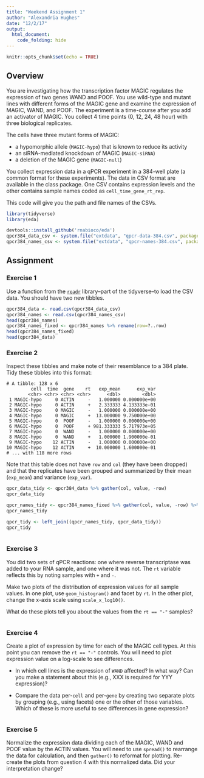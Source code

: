 ---
title: "Weekend Assignment 1"
author: "Alexandria Hughes"
date: "12/2/17"
output:
  html_document:
    code_folding: hide
---

```{r setup, include=FALSE}
knitr::opts_chunk$set(echo = TRUE)
```

## Overview

You are investigating how the transcription factor MAGIC regulates the expression of two genes WAND and POOF. You use wild-type and mutant lines with different forms of the MAGIC gene and examine the expression of MAGIC, WAND, and POOF. The experiment is a time-course after you add an activator of MAGIC. You collect 4 time points (0, 12, 24, 48 hour) with three biological replicates.

The cells have three mutant forms of MAGIC:

+ a hypomorphic allele (`MAGIC-hypo`) that is known to reduce its activity
+ an siRNA-mediated knockdown of MAGIC (`MAGIC-siRNA`)
+ a deletion of the MAGIC gene (`MAGIC-null`)

You collect expression data in a qPCR experiment in a 384-well plate (a common format for these experiments). The data in CSV format are available in the class package. One CSV contains expression levels and the other contains sample names coded as `cell_time_gene_rt_rep`.

This code will give you the path and file names of the CSVs.

```{r}
library(tidyverse)
library(eda)
```

```{r csv_files}
devtools::install_github('rnabioco/eda')
qpcr384_data_csv <- system.file("extdata", "qpcr-data-384.csv", package = 'eda')
qpcr384_names_csv <- system.file("extdata", "qpcr-names-384.csv", package = 'eda')
```

## Assignment

### Exercise 1

Use a function from the [`readr`](http://readr.tidyverse.org/) library--part of the tidyverse--to load the CSV data. You should have two new tibbles.

```{r answer_1}
qpcr384_data <- read.csv(qpcr384_data_csv)
qpcr384_names <- read.csv(qpcr384_names_csv)
head(qpcr384_names)
qpcr384_names_fixed <- qpcr384_names %>% rename(row=?..row)
head(qpcr384_names_fixed)
head(qpcr384_data)
```

### Exercise 2

Inspect these tibbles and make note of their resemblance to a 384 plate. Tidy these tibbles into this format:

```
# A tibble: 128 x 6
         cell  time  gene    rt   exp_mean      exp_var
        <chr> <chr> <chr> <chr>      <dbl>        <dbl>
 1 MAGIC-hypo     0 ACTIN     -   1.000000 0.000000e+00
 2 MAGIC-hypo     0 ACTIN     +   2.333333 4.133333e-01
 3 MAGIC-hypo     0 MAGIC     -   1.000000 0.000000e+00
 4 MAGIC-hypo     0 MAGIC     +  13.000000 9.750000e+00
 5 MAGIC-hypo     0  POOF     -   1.000000 0.000000e+00
 6 MAGIC-hypo     0  POOF     + 981.333333 5.717973e+05
 7 MAGIC-hypo     0  WAND     -   1.000000 0.000000e+00
 8 MAGIC-hypo     0  WAND     +   1.000000 1.900000e-01
 9 MAGIC-hypo    12 ACTIN     -   1.000000 0.000000e+00
10 MAGIC-hypo    12 ACTIN     +  10.000000 1.600000e-01
# ... with 118 more rows
```

Note that this table does not have `row` and `col` (they have been dropped) and that the replicates have been grouped and summarized by their mean (`exp_mean`) and variance (`exp_var`).

```{r answer_2}
qpcr_data_tidy <- qpcr384_data %>% gather(col, value, -row)
qpcr_data_tidy

qpcr_names_tidy <- qpcr384_names_fixed %>% gather(col, value, -row) %>% separate(value, into=c('cell', 'time', 'gene', 'rt', 'rep'), sep='_')
qpcr_names_tidy

qpcr_tidy <- left_join((qpcr_names_tidy, qpcr_data_tidy))
qpcr_tidy
                    


```

### Exercise 3

You did two sets of qPCR reactions: one where reverse transcriptase was added to your RNA sample, and one where it was not. The `rt` variable reflects this by noting samples with `+` and `-`.

Make two plots of the distribution of expression values for all sample values. In one plot, use `geom_histogram()` and facet by `rt`. In the other plot, change the x-axis scale using `scale_x_log10()`.

What do these plots tell you about the values from the `rt == "-"` samples?

```{r answer_3}
```

### Exercise 4

Create a plot of expression by time for each of the MAGIC cell types. At this point you can remove the `rt == "-"` controls. You will need to plot expression value on a log-scale to see differences.

+ In which cell lines is the expression of `WAND` affected? In what way? Can you make a statement about this (e.g., XXX is required for YYY expression)?

+ Compare the data per-`cell` and per-`gene` by creating two separate plots by grouping (e.g., using facets) one or the other of those variables. Which of these is more useful to see differences in gene expression?

```{r answer_4}
```

### Exercise 5

Normalize the expression data dividing each of the MAGIC, WAND and POOF value by the ACTIN values. You will need to use `spread()` to rearrange the data for calculation, and then `gather()` to reformat for plotting. Re-create the plots from question 4 with this normalized data. Did your interpretation change?

```{r answer_5}
```
